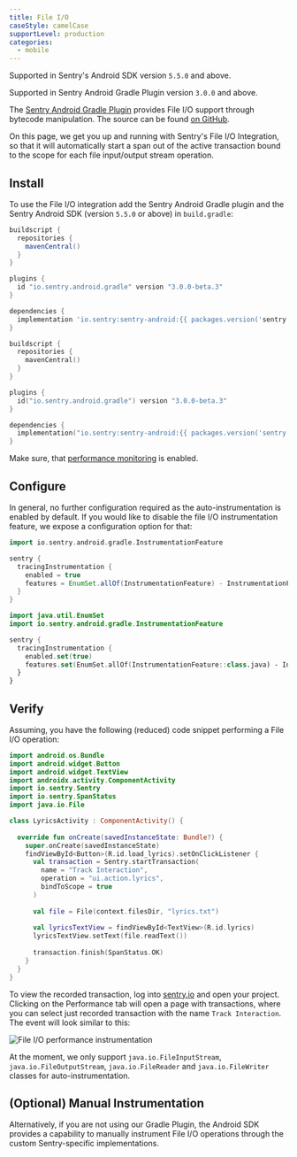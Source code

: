 ```yaml
---
title: File I/O
caseStyle: camelCase
supportLevel: production
categories:
  - mobile
---
```


<Note>

Supported in Sentry's Android SDK version `5.5.0` and above.

Supported in Sentry Android Gradle Plugin version `3.0.0` and above.

</Note>

The [Sentry Android Gradle Plugin](/platforms/android/gradle/) provides File I/O support through bytecode manipulation. The source can be found [on GitHub](https://github.com/getsentry/sentry-android-gradle-plugin/tree/main/plugin-build/src/main/kotlin/io/sentry/android/gradle/instrumentation).

On this page, we get you up and running with Sentry's File I/O Integration, so that it will automatically start a span out of the active transaction bound to the scope for each file input/output stream operation.

## Install

To use the File I/O integration add the Sentry Android Gradle plugin and the Sentry Android SDK (version `5.5.0` or above) in `build.gradle`:

```groovy
buildscript {
  repositories {
    mavenCentral()
  }
}

plugins {
  id "io.sentry.android.gradle" version "3.0.0-beta.3"
}

dependencies {
  implementation 'io.sentry:sentry-android:{{ packages.version('sentry.java.android', '5.0.0') }}'
}
```

```kotlin
buildscript {
  repositories {
    mavenCentral()
  }
}

plugins {
  id("io.sentry.android.gradle") version "3.0.0-beta.3"
}

dependencies {
  implementation("io.sentry:sentry-android:{{ packages.version('sentry.java.android', '5.0.0') }}")
}
```

<Note>

Make sure, that [performance monitoring](/platforms/android/performance/#configure-the-sample-rate) is enabled.

</Note>

## Configure

In general, no further configuration required as the auto-instrumentation is enabled by default. If you would like to disable the file I/O instrumentation feature, we expose a configuration option for that:

```groovy
import io.sentry.android.gradle.InstrumentationFeature

sentry {
  tracingInstrumentation {
    enabled = true
    features = EnumSet.allOf(InstrumentationFeature) - InstrumentationFeature.FILE_IO
  }
}
```

```kotlin
import java.util.EnumSet
import io.sentry.android.gradle.InstrumentationFeature

sentry {
  tracingInstrumentation {
    enabled.set(true)
    features.set(EnumSet.allOf(InstrumentationFeature::class.java) - InstrumentationFeature.FILE_IO)
  }
}
```

## Verify

Assuming, you have the following (reduced) code snippet performing a File I/O operation:

```kotlin
import android.os.Bundle
import android.widget.Button
import android.widget.TextView
import androidx.activity.ComponentActivity
import io.sentry.Sentry
import io.sentry.SpanStatus
import java.io.File

class LyricsActivity : ComponentActivity() {
  
  override fun onCreate(savedInstanceState: Bundle?) {
    super.onCreate(savedInstanceState)
    findViewById<Button>(R.id.load_lyrics).setOnClickListener {
      val transaction = Sentry.startTransaction(
        name = "Track Interaction",
        operation = "ui.action.lyrics",
        bindToScope = true
      )
      
      val file = File(context.filesDir, "lyrics.txt")
      
      val lyricsTextView = findViewById<TextView>(R.id.lyrics)
      lyricsTextView.setText(file.readText())
      
      transaction.finish(SpanStatus.OK) 
    }
  }
}
```

To view the recorded transaction, log into [sentry.io](https://sentry.io) and open your project. Clicking on the Performance tab will open a page with transactions, where you can select just recorded transaction with the name `Track Interaction`. The event will look similar to this:

![File I/O performance instrumentation](file-io-instrumentation.png)

<Note>

At the moment, we only support `java.io.FileInputStream`, `java.io.FileOutputStream`, `java.io.FileReader` and `java.io.FileWriter` classes for auto-instrumentation.

</Note>

## (Optional) Manual Instrumentation

Alternatively, if you are not using our Gradle Plugin, the Android SDK provides a capability to manually instrument File I/O operations through the custom Sentry-specific implementations.

<PlatformContent includePath="performance/file-io-instrumentation" />
